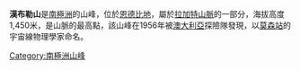 {{coord|67|40|S|49|29|E|source:GNIS|display=title}}

'''漢布勒山'''是[[南極洲|南極洲]]的山峰，位於[[恩德比地|恩德比地]]，屬於[[拉加特山脈|拉加特山脈]]的一部分，海拔高度1,450米，是山脈的最高點，該山峰在1956年被[[澳大利亞|澳大利亞]]探險隊發現，以[[莫森站|莫森站]]的宇宙線物理學家命名。

{{Antarctica-geo-stub}}
[[Category:南極洲山峰|Category:南極洲山峰]]